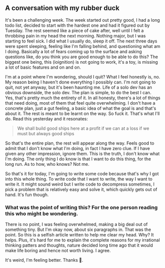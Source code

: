 ## A conversation with my rubber duck

It's been a challenging week. The week started out pretty good, I had a long todo list, decided to start with the hardest one and had it figured out by Tuesday. The rest seemed like a piece of cake after, well until I felt a throbbing pain in my head the next morning. Nothing major, but I was starting to feel sick. I did what I usually do, sleep it off. The next three days were spent sleeping, feeling like I'm falling behind, and questioning what am I doing. Basically a lot of fears coming up to the surface and asking questions like, do you think you are good enough to be able to do this? The biggest one being, this (ioignition) is not going to work, it's a toy, is missing a lot of basic features and on and on. 

I'm at a point where I'm wondering, should I quit? What I feel honestly is, no. My reason being I haven't done everything I possibly can. I'm not going to quit, not yet anyway, but it's been haunting me. Life of a solo dev has an obvious downside, the solo dev. The plan is simple, to do the best I can. Yes, that's pretty much the entirety of it. In all honesty, there's a lot of things that need doing, most of them that feel quite overwhelming. I don't have a concrete plan, just a gut feeling, a basic idea of what the goal is and that's about it. The rest is meant to be learnt on the way. So fuck it. That's what I'll do. Read this yesterday and it resonates:

> We shall build good ships here
> at a profit if we can
> at a loss if we must
> but always good ships

So that's the entire plan, the rest will appear along the way. Feels good to admit that I don't know what I'm doing, in fact I have zero clue. If I have given any other impression, ignore them. This is the truth, I don't know what I'm doing. The only thing I do know is that I want to do this thing, for the long run. As to how, who knows? Not me.

So that's it for today, I'm going to write some code because that's why I got into this whole thing. To write code that I want to write, the way I want to write it. It might sound weird but I write code to decompress sometimes, I pick a problem that is relatively easy and solve it, which quickly gets out of hand. It's fun though.

### What was the point of writing this? For the one person reading this who might be wondering.

There is no point, I was feeling overwhelmed, making a big deal out of something tiny. But I'm okay now, about six paragraphs in. That was the point. So this is a selfish article written to help me clear my head. Why? It helps. Plus, it's hard for me to explain the complete reasons for my irrational thinking patters and thoughts, nature decided long time ago that it would make life boring and hence not worth living. I agree.

It's weird, I'm feeling better. Thanks 🦆.
